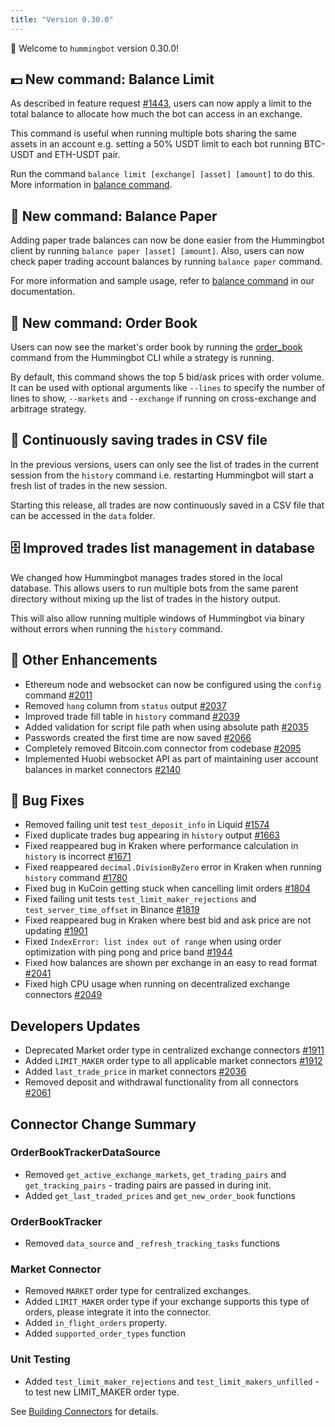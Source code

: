 ```yaml
---
title: "Version 0.30.0"
---
```


🚀 Welcome to `hummingbot` version 0.30.0!

## 💵 New command: Balance Limit

As described in feature request [#1443](https://github.com/CoinAlpha/hummingbot/issues/1443), users can now apply a limit to the total balance to allocate how much the bot can access in an exchange.

This command is useful when running multiple bots sharing the same assets in an account e.g. setting a 50% USDT limit to each bot running BTC-USDT and ETH-USDT pair.

Run the command `balance limit [exchange] [asset] [amount]` to do this. More information in [balance command](/operation/commands/balance/#balance-limit-exchange-asset-amount).

## 📜 New command: Balance Paper

Adding paper trade balances can now be done easier from the Hummingbot client by running `balance paper [asset] [amount]`. Also, users can now check paper trading account balances by running `balance paper` command.

For more information and sample usage, refer to [balance command](/operation/commands/balance/#balance-paper) in our documentation.

## 📖 New command: Order Book

Users can now see the market's order book by running the [order_book](/operation/commands/order_book) command from the Hummingbot CLI while a strategy is running.

By default, this command shows the top 5 bid/ask prices with order volume. It can be used with optional arguments like `--lines` to specify the number of lines to show, `--markets` and `--exchange` if running on cross-exchange and arbitrage strategy.

## 📝 Continuously saving trades in CSV file

In the previous versions, users can only see the list of trades in the current session from the `history` command i.e. restarting Hummingbot will start a fresh list of trades in the new session.

Starting this release, all trades are now continuously saved in a CSV file that can be accessed in the `data` folder.

## 🗄 Improved trades list management in database

We changed how Hummingbot manages trades stored in the local database. This allows users to run multiple bots from the same parent directory without mixing up the list of trades in the history output.

This will also allow running multiple windows of Hummingbot via binary without errors when running the `history` command.

## 🔧 Other Enhancements

- Ethereum node and websocket can now be configured using the `config` command [#2011](https://github.com/CoinAlpha/hummingbot/issues/2011)
- Removed `hang` column from `status` output [#2037](https://github.com/CoinAlpha/hummingbot/pull/2037)
- Improved trade fill table in `history` command [#2039](https://github.com/CoinAlpha/hummingbot/pull/2039)
- Added validation for script file path when using absolute path [#2035](https://github.com/CoinAlpha/hummingbot/pull/2035)
- Passwords created the first time are now saved [#2066](https://github.com/CoinAlpha/hummingbot/pull/2066)
- Completely removed Bitcoin.com connector from codebase [#2095](https://github.com/CoinAlpha/hummingbot/pull/2095)
- Implemented Huobi websocket API as part of maintaining user account balances in market connectors [#2140](https://github.com/CoinAlpha/hummingbot/pull/2140)

## 🐞 Bug Fixes

- Removed failing unit test `test_deposit_info` in Liquid [#1574](https://github.com/CoinAlpha/hummingbot/issues/1574)
- Fixed duplicate trades bug appearing in `history` output [#1663](https://github.com/CoinAlpha/hummingbot/issues/1663)
- Fixed reappeared bug in Kraken where performance calculation in `history` is incorrect [#1671](https://github.com/CoinAlpha/hummingbot/issues/1671)
- Fixed reappeared `decimal.DivisionByZero` error in Kraken when running `history` command [#1780](https://github.com/CoinAlpha/hummingbot/issues/1780)
- Fixed bug in KuCoin getting stuck when cancelling limit orders [#1804](https://github.com/CoinAlpha/hummingbot/issues/1804)
- Fixed failing unit tests `test_limit_maker_rejections` and `test_server_time_offset` in Binance [#1819](https://github.com/CoinAlpha/hummingbot/issues/1819)
- Fixed reappeared bug in Kraken where best bid and ask price are not updating [#1901](https://github.com/CoinAlpha/hummingbot/issues/1901)
- Fixed `IndexError: list index out of range` when using order optimization with ping pong and price band [#1944](https://github.com/CoinAlpha/hummingbot/issues/1944)
- Fixed how balances are shown per exchange in an easy to read format [#2041](https://github.com/CoinAlpha/hummingbot/pull/2041)
- Fixed high CPU usage when running on decentralized exchange connectors [#2049](https://github.com/CoinAlpha/hummingbot/issues/2049)

## Developers Updates

- Deprecated Market order type in centralized exchange connectors [#1911](https://github.com/CoinAlpha/hummingbot/issues/1911)
- Added `LIMIT_MAKER` order type to all applicable market connectors [#1912](https://github.com/CoinAlpha/hummingbot/issues/1912)
- Added `last_trade_price` in market connectors [#2036](https://github.com/CoinAlpha/hummingbot/issues/2036)
- Removed deposit and withdrawal functionality from all connectors [#2061](https://github.com/CoinAlpha/hummingbot/issues/2061)

## Connector Change Summary

### OrderBookTrackerDataSource

- Removed `get_active_exchange_markets`, `get_trading_pairs` and `get_tracking_pairs` - trading pairs are passed in during init.
- Added `get_last_traded_prices` and `get_new_order_book` functions

### OrderBookTracker

- Removed `data_source` and `_refresh_tracking_tasks` functions

### Market Connector

- Removed `MARKET` order type for centralized exchanges.
- Added `LIMIT_MAKER` order type if your exchange supports this type of orders, please integrate it into the connector.
- Added `in_flight_orders` property.
- Added `supported_order_types` function

### Unit Testing

- Added `test_limit_maker_rejections` and `test_limit_makers_unfilled` - to test new LIMIT_MAKER order type.

See [Building Connectors](/documentation/docs/developers/connectors/tutorial.md) for details.
